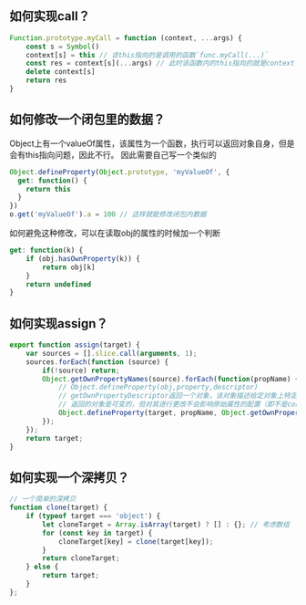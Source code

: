 ## 如何实现call？
```js
Function.prototype.myCall = function (context, ...args) {
    const s = Symbol()
    context[s] = this // 该this指向的是调用的函数`func.myCall(...)`
    const res = context[s](...args) // 此时该函数内的this指向的就是context了
    delete context[s]
    return res
}
```
## 如何修改一个闭包里的数据？
Object上有一个valueOf属性，该属性为一个函数，执行可以返回对象自身，但是会有this指向问题，因此不行。
因此需要自己写一个类似的
```js
Object.defineProperty(Object.prototype, 'myValueOf', {
  get: function() {
    return this
  }
})
o.get('myValueOf').a = 100 // 这样就能修改闭包内数据
```
如何避免这种修改，可以在读取obj的属性的时候加一个判断
```js
get: function(k) {
    if (obj.hasOwnProperty(k)) {
        return obj[k]
    }
    return undefined
}
```
## 如何实现assign？
```js
export function assign(target) {
	var sources = [].slice.call(arguments, 1);
	sources.forEach(function (source) {
		if(!source) return;
		Object.getOwnPropertyNames(source).forEach(function(propName) {
			// Object.defineProperty(obj,property,descriptor)
			// getOwnPropertyDescriptor返回一个对象，该对象描述给定对象上特定属性（即直接存在于对象上而不在对象的原型链中的属性）的配置。
			// 返回的对象是可变的，但对其进行更改不会影响原始属性的配置（即不是const的，深拷贝的）。
			Object.defineProperty(target, propName, Object.getOwnPropertyDescriptor(source, propName));
		});
	});
	return target;
}
```
## 如何实现一个深拷贝？
```js
// 一个简单的深拷贝
function clone(target) {
    if (typeof target === 'object') {
        let cloneTarget = Array.isArray(target) ? [] : {}; // 考虑数组
        for (const key in target) {
            cloneTarget[key] = clone(target[key]);
        }
        return cloneTarget;
    } else {
        return target;
    }
};
```








